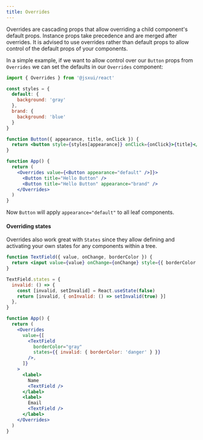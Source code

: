 ```yaml
---
title: Overrides
---
```


Overrides are cascading props that allow overriding a child component's default props. Instance props take precedence and are merged after overrides. It is advised to use overrides rather than default props to allow control of the default props of your components.

In a simple example, if we want to allow control over our `Button` props from `Overrides` we can set the defaults in our `Overrides` component:

```jsx
import { Overrides } from '@jsxui/react'

const styles = {
  default: {
    background: 'gray'
  },
  brand: {
    background: 'blue'
  }
}

function Button({ appearance, title, onClick }) {
  return <button style={styles[appearance]} onClick={onClick}>{title}</button>
}

function App() {
  return (
    <Overrides value={<Button appearance="default" />]}>
      <Button title="Hello Button" />
      <Button title="Hello Button" appearance="brand" />
    </Overrides>
  )
}
```

Now `Button` will apply `appearance="default"` to all leaf components.

#### Overriding states

Overrides also work great with `States` since they allow defining and activating your own states for any components within a tree.

```jsx
function TextField({ value, onChange, borderColor }) {
  return <input value={value} onChange={onChange} style={{ borderColor }} />
}

TextField.states = {
  invalid: () => {
    const [invalid, setInvalid] = React.useState(false)
    return [invalid, { onInvalid: () => setInvalid(true) }]
  },
}

function App() {
  return (
    <Overrides
      value={[
        <TextField
          borderColor="gray"
          states={{ invalid: { borderColor: 'danger' } }}
        />,
      ]}
    >
      <label>
        Name
        <TextField />
      </label>
      <label>
        Email
        <TextField />
      </label>
    </Overrides>
  )
}
```
